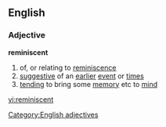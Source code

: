 ==English==
===Adjective===
'''reminiscent'''
#of, or relating to [[reminiscence]]
#[[suggestive]] of an [[earlier]] [[event]] or [[time]]s
#[[tending]] to bring some [[memory]] etc to [[mind]]
[[Category:English adjectives]]

[[vi:reminiscent]]